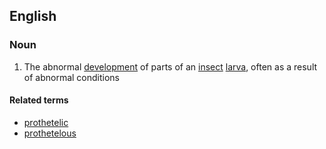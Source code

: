 ==English==

===Noun===
{{en-noun|-}}

# The abnormal [[development]] of parts of an [[insect]] [[larva]], often as a result of abnormal conditions

====Related terms====
*[[prothetelic]]
*[[prothetelous]]